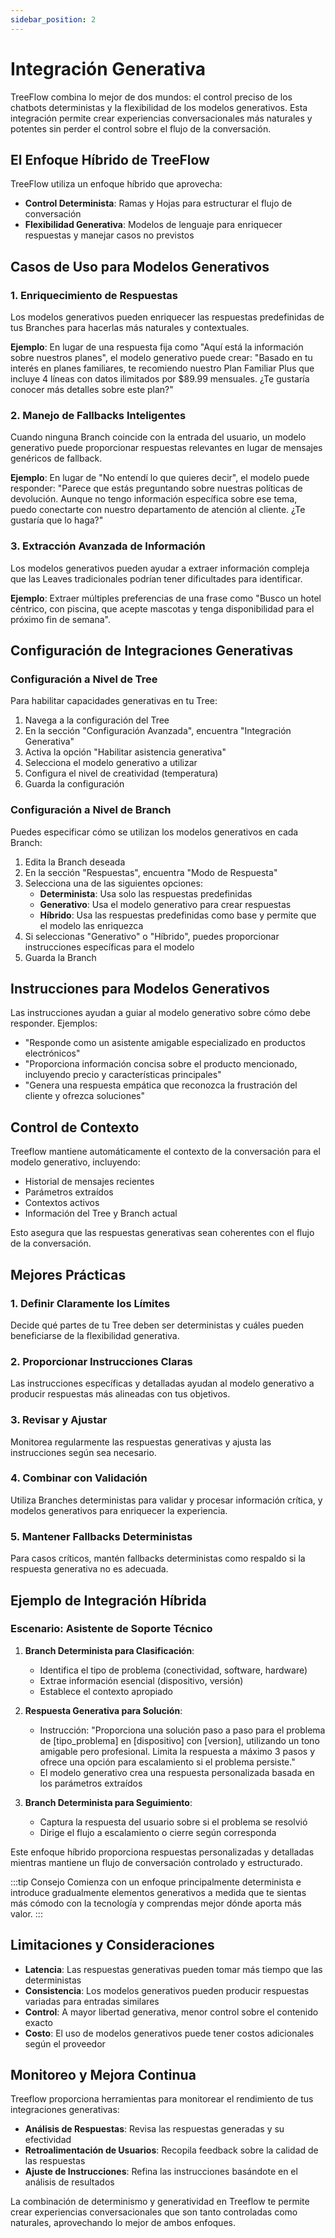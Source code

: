 ```yaml
---
sidebar_position: 2
---
```


# Integración Generativa

TreeFlow combina lo mejor de dos mundos: el control preciso de los chatbots deterministas y la flexibilidad de los modelos generativos. Esta integración permite crear experiencias conversacionales más naturales y potentes sin perder el control sobre el flujo de la conversación.

## El Enfoque Híbrido de TreeFlow

TreeFlow utiliza un enfoque híbrido que aprovecha:

- **Control Determinista**: Ramas y Hojas para estructurar el flujo de conversación
- **Flexibilidad Generativa**: Modelos de lenguaje para enriquecer respuestas y manejar casos no previstos

## Casos de Uso para Modelos Generativos

### 1. Enriquecimiento de Respuestas

Los modelos generativos pueden enriquecer las respuestas predefinidas de tus Branches para hacerlas más naturales y contextuales.

**Ejemplo**: En lugar de una respuesta fija como "Aquí está la información sobre nuestros planes", el modelo generativo puede crear: "Basado en tu interés en planes familiares, te recomiendo nuestro Plan Familiar Plus que incluye 4 líneas con datos ilimitados por $89.99 mensuales. ¿Te gustaría conocer más detalles sobre este plan?"

### 2. Manejo de Fallbacks Inteligentes

Cuando ninguna Branch coincide con la entrada del usuario, un modelo generativo puede proporcionar respuestas relevantes en lugar de mensajes genéricos de fallback.

**Ejemplo**: En lugar de "No entendí lo que quieres decir", el modelo puede responder: "Parece que estás preguntando sobre nuestras políticas de devolución. Aunque no tengo información específica sobre ese tema, puedo conectarte con nuestro departamento de atención al cliente. ¿Te gustaría que lo haga?"

### 3. Extracción Avanzada de Información

Los modelos generativos pueden ayudar a extraer información compleja que las Leaves tradicionales podrían tener dificultades para identificar.

**Ejemplo**: Extraer múltiples preferencias de una frase como "Busco un hotel céntrico, con piscina, que acepte mascotas y tenga disponibilidad para el próximo fin de semana".

## Configuración de Integraciones Generativas

### Configuración a Nivel de Tree

Para habilitar capacidades generativas en tu Tree:

1. Navega a la configuración del Tree
2. En la sección "Configuración Avanzada", encuentra "Integración Generativa"
3. Activa la opción "Habilitar asistencia generativa"
4. Selecciona el modelo generativo a utilizar
5. Configura el nivel de creatividad (temperatura)
6. Guarda la configuración

### Configuración a Nivel de Branch

Puedes especificar cómo se utilizan los modelos generativos en cada Branch:

1. Edita la Branch deseada
2. En la sección "Respuestas", encuentra "Modo de Respuesta"
3. Selecciona una de las siguientes opciones:
   - **Determinista**: Usa solo las respuestas predefinidas
   - **Generativo**: Usa el modelo generativo para crear respuestas
   - **Híbrido**: Usa las respuestas predefinidas como base y permite que el modelo las enriquezca
4. Si seleccionas "Generativo" o "Híbrido", puedes proporcionar instrucciones específicas para el modelo
5. Guarda la Branch

## Instrucciones para Modelos Generativos

Las instrucciones ayudan a guiar al modelo generativo sobre cómo debe responder. Ejemplos:

- "Responde como un asistente amigable especializado en productos electrónicos"
- "Proporciona información concisa sobre el producto mencionado, incluyendo precio y características principales"
- "Genera una respuesta empática que reconozca la frustración del cliente y ofrezca soluciones"

## Control de Contexto

Treeflow mantiene automáticamente el contexto de la conversación para el modelo generativo, incluyendo:

- Historial de mensajes recientes
- Parámetros extraídos
- Contextos activos
- Información del Tree y Branch actual

Esto asegura que las respuestas generativas sean coherentes con el flujo de la conversación.

## Mejores Prácticas

### 1. Definir Claramente los Límites

Decide qué partes de tu Tree deben ser deterministas y cuáles pueden beneficiarse de la flexibilidad generativa.

### 2. Proporcionar Instrucciones Claras

Las instrucciones específicas y detalladas ayudan al modelo generativo a producir respuestas más alineadas con tus objetivos.

### 3. Revisar y Ajustar

Monitorea regularmente las respuestas generativas y ajusta las instrucciones según sea necesario.

### 4. Combinar con Validación

Utiliza Branches deterministas para validar y procesar información crítica, y modelos generativos para enriquecer la experiencia.

### 5. Mantener Fallbacks Deterministas

Para casos críticos, mantén fallbacks deterministas como respaldo si la respuesta generativa no es adecuada.

## Ejemplo de Integración Híbrida

### Escenario: Asistente de Soporte Técnico

1. **Branch Determinista para Clasificación**:
   - Identifica el tipo de problema (conectividad, software, hardware)
   - Extrae información esencial (dispositivo, versión)
   - Establece el contexto apropiado

2. **Respuesta Generativa para Solución**:
   - Instrucción: "Proporciona una solución paso a paso para el problema de [tipo_problema] en [dispositivo] con [version], utilizando un tono amigable pero profesional. Limita la respuesta a máximo 3 pasos y ofrece una opción para escalamiento si el problema persiste."
   - El modelo generativo crea una respuesta personalizada basada en los parámetros extraídos

3. **Branch Determinista para Seguimiento**:
   - Captura la respuesta del usuario sobre si el problema se resolvió
   - Dirige el flujo a escalamiento o cierre según corresponda

Este enfoque híbrido proporciona respuestas personalizadas y detalladas mientras mantiene un flujo de conversación controlado y estructurado.

:::tip Consejo
Comienza con un enfoque principalmente determinista e introduce gradualmente elementos generativos a medida que te sientas más cómodo con la tecnología y comprendas mejor dónde aporta más valor.
:::

## Limitaciones y Consideraciones

- **Latencia**: Las respuestas generativas pueden tomar más tiempo que las deterministas
- **Consistencia**: Los modelos generativos pueden producir respuestas variadas para entradas similares
- **Control**: A mayor libertad generativa, menor control sobre el contenido exacto
- **Costo**: El uso de modelos generativos puede tener costos adicionales según el proveedor

## Monitoreo y Mejora Continua

Treeflow proporciona herramientas para monitorear el rendimiento de tus integraciones generativas:

- **Análisis de Respuestas**: Revisa las respuestas generadas y su efectividad
- **Retroalimentación de Usuarios**: Recopila feedback sobre la calidad de las respuestas
- **Ajuste de Instrucciones**: Refina las instrucciones basándote en el análisis de resultados

La combinación de determinismo y generatividad en Treeflow te permite crear experiencias conversacionales que son tanto controladas como naturales, aprovechando lo mejor de ambos enfoques.
